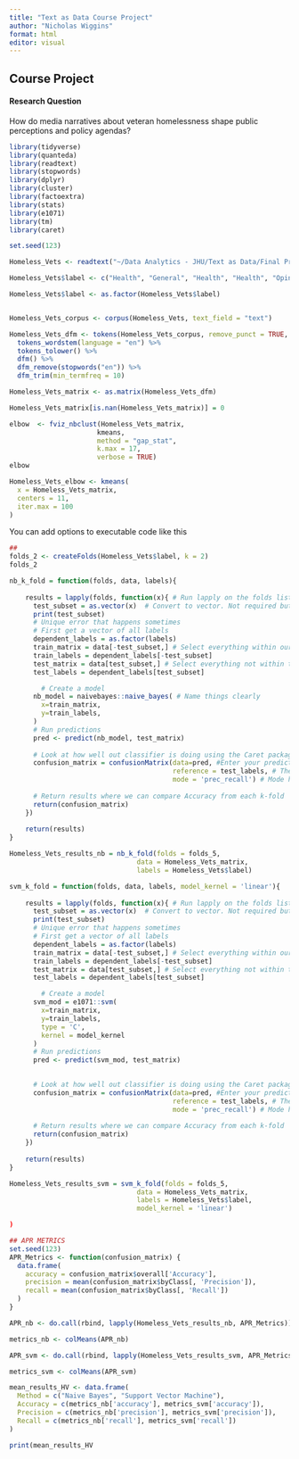 ---
title: "Text as Data Course Project"
author: "Nicholas Wiggins"
format: html
editor: visual
---

## Course Project

#### Research Question

How do media narratives about veteran homelessness shape public perceptions and policy agendas?

```{r}
library(tidyverse)
library(quanteda)
library(readtext)
library(stopwords)
library(dplyr)
library(cluster)
library(factoextra)
library(stats)
library(e1071)
library(tm)
library(caret)

set.seed(123)

Homeless_Vets <- readtext("~/Data Analytics - JHU/Text as Data/Final Project/Veterans/*pdf")

Homeless_Vets$label <- c("Health", "General", "Health", "Health", "Opinion", "Opinion", "Policy", "Policy", "Health", "General", "Health", "Policy", "General", "Policy", "Opinion", "Policy", "Opinion", "Policy")

Homeless_Vets$label <- as.factor(Homeless_Vets$label)


Homeless_Vets_corpus <- corpus(Homeless_Vets, text_field = "text")

Homeless_Vets_dfm <- tokens(Homeless_Vets_corpus, remove_punct = TRUE, remove_symbols = TRUE, remove_numbers = TRUE, remove_url = TRUE) %>% 
  tokens_wordstem(language = "en") %>%  
  tokens_tolower() %>% 
  dfm() %>% 
  dfm_remove(stopwords("en")) %>% 
  dfm_trim(min_termfreq = 10)

Homeless_Vets_matrix <- as.matrix(Homeless_Vets_dfm)

Homeless_Vets_matrix[is.nan(Homeless_Vets_matrix)] = 0

elbow  <- fviz_nbclust(Homeless_Vets_matrix,
                      kmeans,
                      method = "gap_stat",
                      k.max = 17,
                      verbose = TRUE)
elbow 

Homeless_Vets_elbow <- kmeans(
  x = Homeless_Vets_matrix,
  centers = 11,
  iter.max = 100
)

```

You can add options to executable code like this

```{r}
## 
folds_2 <- createFolds(Homeless_Vets$label, k = 2)
folds_2

nb_k_fold = function(folds, data, labels){
    
    results = lapply(folds, function(x){ # Run lapply on the folds list using a function
      test_subset = as.vector(x)  # Convert to vector. Not required but sometimes leads to errors if not done
      print(test_subset)
      # Unique error that happens sometimes
      # First get a vector of all labels
      dependent_labels = as.factor(labels)
      train_matrix = data[-test_subset,] # Select everything within our somewhat random sample
      train_labels = dependent_labels[-test_subset]
      test_matrix = data[test_subset,] # Select everything not within the sample
      test_labels = dependent_labels[test_subset]

        # Create a model
      nb_model = naivebayes::naive_bayes( # Name things clearly
        x=train_matrix,
        y=train_labels,
      )
      # Run predictions
      pred <- predict(nb_model, test_matrix)
      
      # Look at how well out classifier is doing using the Caret package
      confusion_matrix = confusionMatrix(data=pred, #Enter your predictions
                                         reference = test_labels, # The true labels
                                         mode = 'prec_recall') # Mode has to be precision and recall
      
      # Return results where we can compare Accuracy from each k-fold
      return(confusion_matrix)  
    })
    
    return(results)
}

Homeless_Vets_results_nb = nb_k_fold(folds = folds_5,
                                data = Homeless_Vets_matrix,
                                labels = Homeless_Vets$label)

svm_k_fold = function(folds, data, labels, model_kernel = 'linear'){
    
    results = lapply(folds, function(x){ # Run lapply on the folds list using a function
      test_subset = as.vector(x)  # Convert to vector. Not required but sometimes leads to errors if not done
      print(test_subset)
      # Unique error that happens sometimes
      # First get a vector of all labels
      dependent_labels = as.factor(labels)
      train_matrix = data[-test_subset,] # Select everything within our somewhat random sample
      train_labels = dependent_labels[-test_subset]
      test_matrix = data[test_subset,] # Select everything not within the sample
      test_labels = dependent_labels[test_subset]

        # Create a model
      svm_mod = e1071::svm(
        x=train_matrix,
        y=train_labels,
        type = 'C',
        kernel = model_kernel
      )
      # Run predictions
      pred <- predict(svm_mod, test_matrix)
      

      # Look at how well out classifier is doing using the Caret package
      confusion_matrix = confusionMatrix(data=pred, #Enter your predictions
                                         reference = test_labels, # The true labels
                                         mode = 'prec_recall') # Mode has to be precision and recall
      
      # Return results where we can compare Accuracy from each k-fold
      return(confusion_matrix)  
    })
    
    return(results)
}

Homeless_Vets_results_svm = svm_k_fold(folds = folds_5,
                                data = Homeless_Vets_matrix,
                                labels = Homeless_Vets$label,
                                model_kernel = 'linear')

)

```

```{r}
## APR METRICS
set.seed(123)
APR_Metrics <- function(confusion_matrix) {
  data.frame(
    accuracy = confusion_matrix$overall['Accuracy'],
    precision = mean(confusion_matrix$byClass[, 'Precision']),
    recall = mean(confusion_matrix$byClass[, 'Recall'])
  )
}

APR_nb <- do.call(rbind, lapply(Homeless_Vets_results_nb, APR_Metrics))

metrics_nb <- colMeans(APR_nb)

APR_svm <- do.call(rbind, lapply(Homeless_Vets_results_svm, APR_Metrics))

metrics_svm <- colMeans(APR_svm)

mean_results_HV <- data.frame(
  Method = c("Naive Bayes", "Support Vector Machine"),
  Accuracy = c(metrics_nb['accuracy'], metrics_svm['accuracy']),
  Precision = c(metrics_nb['precision'], metrics_svm['precision']),
  Recall = c(metrics_nb['recall'], metrics_svm['recall'])
)

print(mean_results_HV
```

